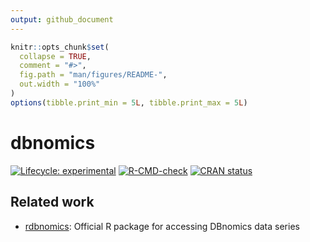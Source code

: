 ```yaml
---
output: github_document
---
```


<!-- README.md is generated from README.Rmd. Please edit that file -->

```r
knitr::opts_chunk$set(
  collapse = TRUE,
  comment = "#>",
  fig.path = "man/figures/README-",
  out.width = "100%"
)
options(tibble.print_min = 5L, tibble.print_max = 5L)
```

# dbnomics

<!-- badges: start -->
[![Lifecycle: experimental](https://img.shields.io/badge/lifecycle-experimental-orange.svg)](https://lifecycle.r-lib.org/articles/stages.html#experimental)
[![R-CMD-check](https://github.com/m-muecke/dbnomics/actions/workflows/R-CMD-check.yaml/badge.svg)](https://github.com/m-muecke/dbnomics/actions/workflows/R-CMD-check.yaml)
[![CRAN status](https://www.r-pkg.org/badges/version/dbnomics)](https://CRAN.R-project.org/package=dbnomics)
<!-- badges: end -->

## Related work

* [rdbnomics](https://git.nomics.world/dbnomics/rdbnomics/): Official R package for accessing DBnomics data series

